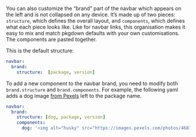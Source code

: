 You can also customize the "brand" part of the navbar which appears on the left and is not collapsed on any device.
It's made up of two pieces: `structure`, which defines the overall layout, and `components`, which defines what each piece looks like.
Like for navbar links, this organisation makes it easy to mix and match pkgdown defaults with your own customisations.
The components are pasted together.

This is the default structure:

``` yaml
navbar:
  brand:
    structure:  [package, version]
```

To add a new component to the navbar brand, you need to modify both `brand.structure` and `brand.components`.
For example, the following yaml adds a dog image [from Pexels](https://www.pexels.com/fr-fr/photo/husky-siberien-noir-et-blanc-4681107/) left to the package name.

``` yaml
navbar:
  brand:
    structure: [dog, package, version]
    components:
      dog: '<img alt="husky" src="https://images.pexels.com/photos/4681107/pexels-photo-4681107.jpeg?auto=compress&cs=tinysrgb&dpr=2&h=650&w=940" style="width:30px;"></img>'
```

